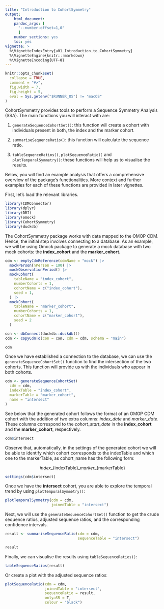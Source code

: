 ```yaml
---
title: "Introduction to CohortSymmetry"
output:
    html_document:
    pandoc_args: [
      "--number-offset=1,0"
      ]
    number_sections: yes
    toc: yes
vignette: >
  %\VignetteIndexEntry{a01_Introduction_to_CohortSymmetry}
  %\VignetteEngine{knitr::rmarkdown}
  %\VignetteEncoding{UTF-8}
---
```


```r
knitr::opts_chunk$set(
  collapse = TRUE,
  comment = "#>",
  fig.width = 7,
  fig.height = 5,
  eval = Sys.getenv("$RUNNER_OS") != "macOS"
)
```

CohortSymmetry provides tools to perform a Sequence Symmetry Analysis (SSA). The main functions you will interact with are:

1.  `generateSequenceCohortSet()`: this function will create a cohort with individuals present in both, the index and the marker cohort.

2.  `summariseSequenceRatio()`: this function will calculate the sequence ratio.

3.  `tableSequenceRatios()`, `plotSequenceRatio()` and `plotTemporalSymmetry()`: these functions will help us to visualise the results.

Below, you will find an example analysis that offers a comprehensive overview of the package's functionalities. More context and further examples for each of these functions are provided in later vignettes.

First, let’s load the relevant libraries.

```r
library(CDMConnector)
library(dplyr)
library(DBI)
library(omock)
library(CohortSymmetry)
library(duckdb)
```

The CohortSymmetry package works with data mapped to the OMOP CDM. Hence, the initial step involves connecting to a database. As an example, we will be using Omock package to generate a mock database with two mock cohorts: the **index_cohort** and the **marker_cohort**.

```r
cdm <- emptyCdmReference(cdmName = "mock") |>
  mockPerson(nPerson = 100) |>
  mockObservationPeriod() |>
  mockCohort(
    tableName = "index_cohort",
    numberCohorts = 1,
    cohortName = c("index_cohort"),
    seed = 1,
  ) |>
  mockCohort(
    tableName = "marker_cohort",
    numberCohorts = 1,
    cohortName = c("marker_cohort"), 
    seed = 2
  )

con <- dbConnect(duckdb::duckdb())
cdm <- copyCdmTo(con = con, cdm = cdm, schema = "main")

cdm
```

Once we have established a connection to the database, we can use the `generateSequenceCohortSet()` function to find the intersection of the two cohorts. This function will provide us with the individuals who appear in both cohorts.

```r
cdm <- generateSequenceCohortSet(
  cdm = cdm,
  indexTable = "index_cohort",
  markerTable = "marker_cohort",
  name = "intersect"
)
```

See below that the generated cohort follows the format of an OMOP CDM cohort with the addition of two extra columns: *index_date* and *marker_date*. These columns correspond to the *cohort_start_date* in the **index_cohort** and the **marker_cohort**, respectively.

```r
cdm$intersect
```

Observe that, automatically, in the settings of the generated cohort we will be able to identify which cohort corresponds to the indexTable and which one to the markerTable, as cohort_name has the following form:

<center>
*index*\_{indexTable}_*marker*\_{markerTable}
</center>
```r
settings(cdm$intersect)
```

Once we have the **intersect** cohort, you are able to explore the temporal trend by using `plotTemporalSymmetry()`:
```r
plotTemporalSymmetry(cdm = cdm,
                     joinedTable = "intersect")
```

Next, we will use the `generateSequenceCohortSet()` function to get the crude sequence ratios, adjusted sequence ratios, and the corresponding confidence intervals. 
```r
result <- summariseSequenceRatio(cdm = cdm,
                                 sequenceTable = "intersect")

result
```
Finally, we can visualise the results using `tableSequenceRatios()`:
```r
tableSequenceRatios(result)
```
Or create a plot with the adjusted sequence ratios:

```r
plotSequenceRatio(cdm = cdm,
                  joinedTable = "intersect",
                  sequenceRatio = result,
                  onlyaSR = T,
                  colour = "black")
```
